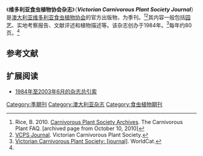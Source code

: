 {{Infobox journal
| title = 《维多利亚食虫植物协会杂志》
| cover = Victorian Carnivorous Plant Society Journal.jpg
| caption = 第82期封面（2006年12月）
| discipline = [[植物学|植物学]]
| website = http://www.vcps.org/catalogue.html
| editor = Stephen Fretwell
| publisher = [[维多利亚食虫植物协会|维多利亚食虫植物协会]]
| country = [[澳大利亚|澳大利亚]]
| language = [[英文|英文]]
| abbreviation = Vic. Carniv. Plant Soc. Inc.
| history = 1984年至今
| frequency = 季刊
| ISSN = 1033-6966
| OCLC = 220647414
}}

《'''维多利亚食虫植物协会杂志'''》（'''''Victorian Carnivorous Plant Society Journal'''''）是[[澳大利亚|澳大利亚]][[维多利亚食虫植物协会|维多利亚食虫植物协会]]的官方出版物，为季刊。<ref name=Rice>Rice, B. 2010. [https://web.archive.org/web/20101010231948/http://sarracenia.com/faq/faq6100.html Carnivorous Plant Society Archives]. The Carnivorous Plant FAQ. [archived page from October 10, 2010]</ref><ref name=VCPS>[http://www.vcps.org/catalogue.html VCPS Journal]. Victorian Carnivorous Plant Society.</ref>其内容一般包括[[园艺|园艺]]、实地考察报告、文献评述和植物描述等。该杂志创办于1984年。<ref>[http://www.worldcat.org/title/victorian-carnivorous-plant-society-journal/oclc/220647414 Victorian Carnivorous Plant Society: [journal<nowiki>]</nowiki>]. WorldCat.</ref>每年约80页。<ref name=Rice />

== 参考文献 ==
{{reflist|2}}

== 扩展阅读 ==
{{refbegin}}
* [http://www.vcps.org/about/journal%20list.pdf 1984年至2003年6月的杂志总引索]
{{refend}}
{{食虫植物期刊}}

[[Category:季期刊|Category:季期刊]]
[[Category:澳大利亚杂志|Category:澳大利亚杂志]]
[[Category:食虫植物期刊|Category:食虫植物期刊]]
{{pub-stub}}